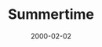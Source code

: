 ---
cover: "./image.png"
date: "2000-02-02"
title: "Summertime"
defer: false
slug: "/summertime"
areas: 
   - .
---